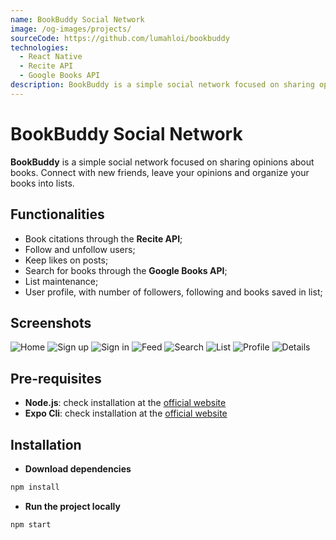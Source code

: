 ```yaml
---
name: BookBuddy Social Network
image: /og-images/projects/
sourceCode: https://github.com/lumahloi/bookbuddy
technologies:
  - React Native
  - Recite API
  - Google Books API
description: BookBuddy is a simple social network focused on sharing opinions about books. Connect with new friends, leave your opinions and organize your books into lists.
---
```


# BookBuddy Social Network
**BookBuddy** is a simple social network focused on sharing opinions about books. Connect with new friends, leave your opinions and organize your books into lists.

## Functionalities
- Book citations through the **Recite API**;
- Follow and unfollow users;
- Keep likes on posts;
- Search for books through the **Google Books API**;
- List maintenance;
- User profile, with number of followers, following and books saved in list;

## Screenshots
![Home](/og-images/projects/bookbuddy-1.png)
![Sign up](/og-images/projects/bookbuddy-2.png)
![Sign in](/og-images/projects/bookbuddy-3.png)
![Feed](/og-images/projects/bookbuddy-3.png)
![Search](/og-images/projects/bookbuddy-4.png)
![List](/og-images/projects/bookbuddy-5.png)
![Profile](/og-images/projects/bookbuddy-6.png)
![Details](/og-images/projects/bookbuddy-7.png)

## Pre-requisites
- **Node.js**: check installation at the [official website](https://nodejs.org/en/download)
- **Expo Cli**: check installation at the [official website](https://docs.expo.dev/workflow/expo-cli/)

## Installation
- **Download dependencies**
```bash
npm install
```

- **Run  the project locally**
```bash
npm start
```